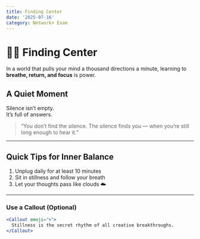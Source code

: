 ```yaml
---
title: Finding Center
date: '2025-07-16'
category: Network+ Exam
---
```


# 🧘‍♂️ Finding Center

In a world that pulls your mind a thousand directions a minute, learning to **breathe, return, and focus** is power.

## A Quiet Moment

Silence isn’t empty.  
It’s full of answers.

> “You don’t find the silence. The silence finds you — when you’re still long enough to hear it.”

---

## Quick Tips for Inner Balance

1. Unplug daily for at least 10 minutes
2. Sit in stillness and follow your breath
3. Let your thoughts pass like clouds ☁️

---

### Use a Callout (Optional)

```jsx
<Callout emoji="🌀">
  Stillness is the secret rhythm of all creative breakthroughs.
</Callout>

